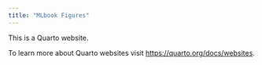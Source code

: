 ```yaml
---
title: "MLbook Figures"
---
```


This is a Quarto website.

To learn more about Quarto websites visit <https://quarto.org/docs/websites>.
